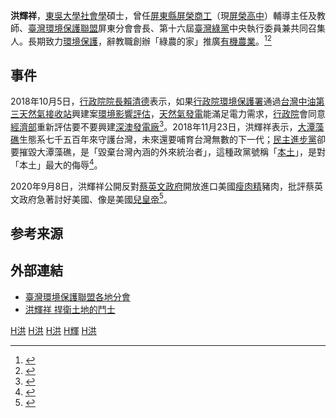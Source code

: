 {{Infobox_officeholder
| name = 洪輝祥
| image = 
| width = 
| now =  
| period = 
| sex = 男 
| Native place = 
| nationality = {{ROC}}
| date of birth = {{birth year and age|1963}}
| party = {{台灣綠黨}}
| place of birth = {{ROC}}[[臺灣|臺灣]]
| educate = 
* 東吳大學社會學碩士
| past = 
* 屏榮商工輔導主任及教師
* 臺灣環境保護聯盟屏東分會會長
* 臺灣綠黨中央執行委員兼共同召集人
}}
'''洪輝祥'''{{BD|1963年}}，[[東吳大學_(台灣)|東吳大學]][[社會學|社會學]]碩士，曾任[[屏東縣|屏東縣]][[屏榮商工|屏榮商工]]（現[[屏榮高中|屏榮高中]]）輔導主任及教師、[[臺灣環境保護聯盟|臺灣環境保護聯盟]]屏東分會會長、第十六屆[[臺灣綠黨|臺灣綠黨]]中央執行委員兼共同召集人。長期致力[[環境保護|環境保護]]，辭教職創辦「綠農的家」推廣[[有機農業|有機農業]]。<ref>{{Cite web|title=守護土地的傳道者洪輝祥|url=https://www.peoplenews.tw/news/3d5cc6a7-032e-4cb8-9ddb-e94f944f95b4|author=許雅文|work=[[民報_(2014年)|民報]]|date=2018-06-23|accessdate=2019-02-16|language=zh-TW|archive-date=2019-09-09|archive-url=https://web.archive.org/web/20190909064842/https://www.peoplenews.tw/news/3d5cc6a7-032e-4cb8-9ddb-e94f944f95b4|dead-url=no}}</ref><ref>{{Cite web|title=為古道彎腰 洪輝祥推動「阿塱壹二部曲」|url=https://udn.com/news/story/7327/3042178|author=翁禎霞|work=[[聯合影音網|聯合影音網]]|date=2018-03-20|accessdate=2020-05-10|language=zh-TW|archive-date=2019-09-12|archive-url=https://web.archive.org/web/20190912182406/https://udn.com/news/story/7327/3042178|dead-url=no}}</ref>

==事件==
2018年10月5日，[[行政院院長|行政院院長]][[賴清德|賴清德]]表示，如果[[行政院環境保護署|行政院環境保護署]]通過[[台灣中油|台灣中油]][[第三天然氣接收站|第三天然氣接收站]]興建案[[環境影響評估|環境影響評估]]，[[天然氣發電|天然氣發電]]能滿足電力需求，[[行政院|行政院]]會同意[[中華民國經濟部|經濟部]]重新評估要不要興建[[深澳發電廠|深澳發電廠]]<ref>{{cite news|url=https://udn.com/news/story/12525/3405205|title=賴揆允諾深澳可重新評估 學者：選前不蓋、選後蓋|publisher=[[聯合報|聯合報]]即時新聞|author=彭宣雅|date=2018-10-05|accessdate=2018-11-24|quote=|archive-date=2018-11-03|archive-url=https://web.archive.org/web/20181103210300/https://udn.com/news/story/12525/3405205|dead-url=no}}</ref>。2018年11月23日，洪輝祥表示，[[大潭藻礁|大潭藻礁]]生態系七千五百年來守護台灣，未來還要哺育台灣無數的下一代；[[民主進步黨|民主進步黨]]卻要摧毀大潭藻礁，是「毀棄台灣內涵的外來統治者」，這種政黨號稱「[[本土|本土]]」，是對「本土」最大的侮辱<ref>{{cite news|url=https://www.coolloud.org.tw/node/91991|title=【新聞稿】NGO呼籲人民用選票捍衛台灣價值 堅持國民健康、環境永續、土地正義 守護民主與進步|publisher=[[苦勞網|苦勞網]]|author=台灣健康空氣行動聯盟|date=2018-11-23|accessdate=2018-11-24|quote=|archive-date=2018-11-23|archive-url=https://web.archive.org/web/20181123172720/https://www.coolloud.org.tw/node/91991|dead-url=no}}</ref>。

2020年9月8日，洪輝祥公開反對[[蔡英文政府|蔡英文政府]]開放進口美國[[瘦肉精|瘦肉精]]豬肉，批評蔡英文政府急著討好美國、像是美國[[兒皇帝|兒皇帝]]<ref>{{cite news|url=https://www.coolloud.org.tw/node/94708|title=美豬風暴》「出賣農業和孩子未來」 豬農醫師主婦都反美豬|publisher=苦勞網|author=張智琦|date=2020-09-08|accessdate=2021-03-24|archive-date=2020-11-17|archive-url=https://web.archive.org/web/20201117195713/https://www.coolloud.org.tw/node/94708|dead-url=no}}</ref>。

==参考来源==
{{reflist}}

== 外部連結 ==
*[http://www.tepu.org.tw/?page_id=149 臺灣環境保護聯盟各地分會] {{Wayback|url=http://www.tepu.org.tw/?page_id=149 |date=20200923182225 }}
*[http://gaea-choas.blogspot.tw/2009/02/blog-post_7020.html 洪輝祥 捍衛土地的鬥士] {{Wayback|url=http://gaea-choas.blogspot.tw/2009/02/blog-post_7020.html |date=20150710081848 }}

{{台灣環境運動}}

[[Category:臺灣環境保護運動者|H洪]]
[[Category:屏東縣人|H洪]]
[[Category:東吳大學校友|H洪]]
[[Category:洪姓|H輝]]
[[Category:台灣綠黨黨員|H洪]]